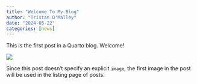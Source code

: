 ```yaml
---
title: "Welcome To My Blog"
author: "Tristan O'Malley"
date: "2024-05-22"
categories: [news]
---
```


This is the first post in a Quarto blog. Welcome!

![](thumbnail.jpg)

Since this post doesn't specify an explicit `image`, the first image in the post will be used in the listing page of posts.
